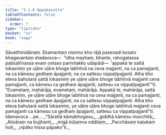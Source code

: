 ```yaml
---
title: "3.1.6 Appakasutta"
tableOfContents: false
sidebar:
  order: 7
type: "tipitaka"
basket: "su"
book: "saga"
---
```



<DynamicBreadcrumb />

<Division number="117" book="saga" bookNo="12" page="73">

<Paragraph number="605" book="saga">
Sāvatthinidānaṃ. Ekamantaṃ nisinno kho rājā pasenadi kosalo bhagavantaṃ etadavoca—  “idha mayhaṃ, bhante, rahogatassa paṭisallīnassa evaṃ cetaso parivitakko udapādi—  ‘appakā te sattā lokasmiṃ ye uḷāre uḷāre bhoge labhitvā na ceva majjanti, na ca pamajjanti, na ca kāmesu gedhaṃ āpajjanti, na ca sattesu vippaṭipajjanti. Atha kho eteva bahutarā sattā lokasmiṃ ye uḷāre uḷāre bhoge labhitvā majjanti ceva pamajjanti, ca kāmesu ca gedhaṃ āpajjanti, sattesu ca vippaṭipajjantī’”ti.
</Paragraph>

<Paragraph number="606" book="saga">
“Evametaṃ, mahārāja, evametaṃ, mahārāja. Appakā te, mahārāja, sattā lokasmiṃ, ye uḷāre uḷāre bhoge labhitvā na ceva majjanti, na ca pamajjanti, na ca kāmesu gedhaṃ āpajjanti, na ca sattesu vippaṭipajjanti. Atha kho eteva bahutarā sattā lokasmiṃ, ye uḷāre uḷāre bhoge labhitvā majjanti ceva pamajjanti ca kāmesu ca gedhaṃ āpajjanti, sattesu ca vippaṭipajjantī”ti. Idamavoca …pe…
</Paragraph>

<Paragraph number="607" type="verses" book="saga">
_“Sārattā kāmabhogesu,_  
_giddhā kāmesu mucchitā;_  
_Atisāraṃ na bujjhanti,_  
_migā kūṭaṃva oḍḍitaṃ;_  
_Pacchāsaṃ kaṭukaṃ hoti,_  
_vipāko hissa pāpako”ti._
</Paragraph>
</Division>